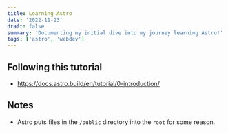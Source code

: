 ```yaml
---
title: Learning Astro
date: '2022-11-23'
draft: false
summary: 'Documenting my initial dive into my journey learning Astro!'
tags: ['astro', 'webdev']
---
```


## Following this tutorial
* https://docs.astro.build/en/tutorial/0-introduction/

## Notes

- Astro puts files in the `/public` directory into the `root` for some reason.
